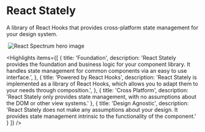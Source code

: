 <!-- Copyright 2020 Adobe. All rights reserved.
This file is licensed to you under the Apache License, Version 2.0 (the "License");
you may not use this file except in compliance with the License. You may obtain a copy
of the License at http://www.apache.org/licenses/LICENSE-2.0
Unless required by applicable law or agreed to in writing, software distributed under
the License is distributed on an "AS IS" BASIS, WITHOUT WARRANTIES OR REPRESENTATIONS
OF ANY KIND, either express or implied. See the License for the specific language
governing permissions and limitations under the License. -->



# React Stately

A library of React Hooks that provides cross-platform state management for your design system.

<Image type="hero">
  <img srcset={`${heroNarrow} 600w,
              ${heroWide} 967w`}
      sizes="(max-width: 600px) 480px,
              967px"
      src={heroWide}
      alt="React Spectrum hero image" />
</Image>

<Highlights items={[
  {
    title: 'Foundation',
    description: 'React Stately provides the foundation and business logic for your component library. It handles state management for common components via an easy to use interface.',
  },
  {
    title: 'Powered by React Hooks',
    description: 'React Stately is implemented as a library of React Hooks, which allows you to adapt them to your needs through composition.',
  },
  {
    title: 'Cross Platform',
    description: 'React Stately only provides state management, with no assumptions about the DOM or other view systems.'
  },
  {
    title: 'Design Agnostic',
    description: 'React Stately does not make any assumptions about your design. It provides state management intrinsic to the functionality of the component.'
  }
]} />
